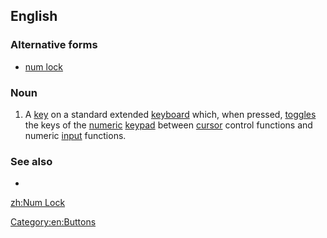 ==English==
===Alternative forms===
* [[num lock]]

===Noun===
{{en-noun|head=[[num|Num]] [[lock|Lock]]}}

# {{context|computing}} A [[key]] on a standard extended [[keyboard]] which, when pressed, [[toggle]]s the keys of the [[numeric]] [[keypad]] between [[cursor]] control functions and numeric [[input]] functions.

===See also===
* {{list:computer keys/en}}

[[zh:Num Lock]]
[[Category:en:Buttons]]